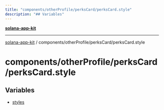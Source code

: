 ```yaml
---
title: "components/otherProfile/perksCard/perksCard.style"
description: "## Variables"
---
```


[**solana-app-kit**](../../../../README.mdx)

***

[solana-app-kit](../../../../README.mdx) / components/otherProfile/perksCard/perksCard.style

# components/otherProfile/perksCard/perksCard.style

## Variables

- [styles](variables/styles.mdx)
